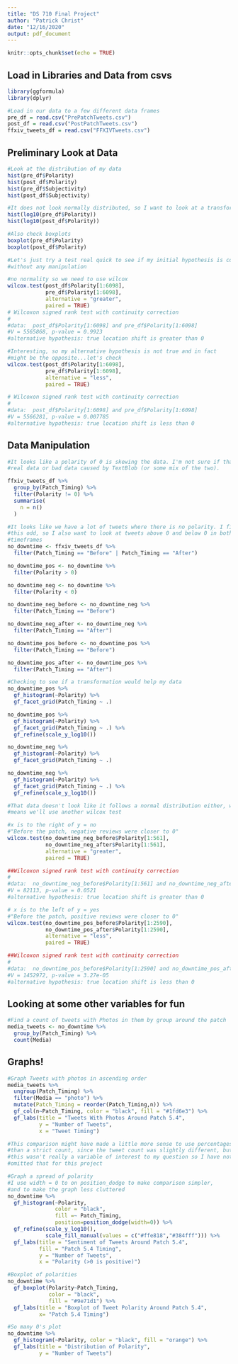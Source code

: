 ---
title: "DS 710 Final Project"
author: "Patrick Christ"
date: "12/16/2020"
output: pdf_document
---

```{r setup, include=FALSE}
knitr::opts_chunk$set(echo = TRUE)
```

## Load in Libraries and Data from csvs

```{r}
library(ggformula)
library(dplyr)
```

```{r}
#Load in our data to a few different data frames
pre_df = read.csv("PrePatchTweets.csv")
post_df = read.csv("PostPatchTweets.csv")
ffxiv_tweets_df = read.csv("FFXIVTweets.csv")
```

## Preliminary Look at Data
```{r}
#Look at the distribution of my data
hist(pre_df$Polarity)
hist(post_df$Polarity)
hist(pre_df$Subjectivity)
hist(post_df$Subjectivity)
```

```{r}
#It does not look normally distributed, so I want to look at a transformation.
hist(log10(pre_df$Polarity))
hist(log10(post_df$Polarity))
```

```{r}
#Also check boxplots
boxplot(pre_df$Polarity)
boxplot(post_df$Polarity)
```
```{r}
#Let's just try a test real quick to see if my initial hypothesis is correct
#without any manipulation

#no normality so we need to use wilcox
wilcox.test(post_df$Polarity[1:6098], 
            pre_df$Polarity[1:6098], 
            alternative = "greater", 
            paired = TRUE)
# Wilcoxon signed rank test with continuity correction
#
#data:  post_df$Polarity[1:6098] and pre_df$Polarity[1:6098]
#V = 5565868, p-value = 0.9923
#alternative hypothesis: true location shift is greater than 0
```
```{r}
#Interesting, so my alternative hypothesis is not true and in fact
#might be the opposite...let's check
wilcox.test(post_df$Polarity[1:6098], 
            pre_df$Polarity[1:6098], 
            alternative = "less", 
            paired = TRUE)

# Wilcoxon signed rank test with continuity correction
#
#data:  post_df$Polarity[1:6098] and pre_df$Polarity[1:6098]
#V = 5566281, p-value = 0.007785
#alternative hypothesis: true location shift is less than 0

```
## Data Manipulation

```{r}
#It looks like a polarity of 0 is skewing the data. I'm not sure if that is
#real data or bad data caused by TextBlob (or some mix of the two).

ffxiv_tweets_df %>%
  group_by(Patch_Timing) %>%
  filter(Polarity != 0) %>%
  summarise(
    n = n()
  )
```

```{r}
#It looks like we have a lot of tweets where there is no polarity. I find 
#this odd, so I also want to look at tweets above 0 and below 0 in both
#timeframes
no_downtime <- ffxiv_tweets_df %>%
  filter(Patch_Timing == "Before" | Patch_Timing == "After")

no_downtime_pos <- no_downtime %>%
  filter(Polarity > 0)

no_downtime_neg <- no_downtime %>%
  filter(Polarity < 0)

no_downtime_neg_before <- no_downtime_neg %>%
  filter(Patch_Timing == "Before")

no_downtime_neg_after <- no_downtime_neg %>%
  filter(Patch_Timing == "After")

no_downtime_pos_before <- no_downtime_pos %>%
  filter(Patch_Timing == "Before")

no_downtime_pos_after <- no_downtime_pos %>%
  filter(Patch_Timing == "After")
```


```{r}
#Checking to see if a transformation would help my data
no_downtime_pos %>%
  gf_histogram(~Polarity) %>%
  gf_facet_grid(Patch_Timing ~ .)

no_downtime_pos %>%
  gf_histogram(~Polarity) %>%
  gf_facet_grid(Patch_Timing ~ .) %>%
  gf_refine(scale_y_log10())

no_downtime_neg %>%
  gf_histogram(~Polarity) %>%
  gf_facet_grid(Patch_Timing ~ .)

no_downtime_neg %>%
  gf_histogram(~Polarity) %>%
  gf_facet_grid(Patch_Timing ~ .) %>%
  gf_refine(scale_y_log10())
```

```{r}
#That data doesn't look like it follows a normal distribution either, which
#means we'll use another wilcox test

#x is to the right of y = no
#"Before the patch, negative reviews were closer to 0"
wilcox.test(no_downtime_neg_before$Polarity[1:561],
            no_downtime_neg_after$Polarity[1:561],
            alternative = "greater",
            paired = TRUE)

##Wilcoxon signed rank test with continuity correction
#
#data:  no_downtime_neg_before$Polarity[1:561] and no_downtime_neg_after$Polarity[1:561]
#V = 82113, p-value = 0.0521
#alternative hypothesis: true location shift is greater than 0
```
```{r}
# x is to the left of y = yes
#"Before the patch, positive reviews were closer to 0"
wilcox.test(no_downtime_pos_before$Polarity[1:2590],
            no_downtime_pos_after$Polarity[1:2590],
            alternative = "less",
            paired = TRUE)

##Wilcoxon signed rank test with continuity correction
#
#data:  no_downtime_pos_before$Polarity[1:2590] and no_downtime_pos_after$Polarity[1:2590]
#V = 1452972, p-value = 3.27e-05
#alternative hypothesis: true location shift is less than 0
```
## Looking at some other variables for fun

```{r}
#Find a count of tweets with Photos in them by group around the patch
media_tweets <- no_downtime %>%
  group_by(Patch_Timing) %>%
  count(Media)
``` 


## Graphs!

```{r}
#Graph Tweets with photos in ascending order
media_tweets %>%
  ungroup(Patch_Timing) %>%
  filter(Media == "photo") %>%
  mutate(Patch_Timing = reorder(Patch_Timing,n)) %>%
  gf_col(n~Patch_Timing, color = "black", fill = "#1fd6e3") %>%
  gf_labs(title = "Tweets With Photos Around Patch 5.4",
          y = "Number of Tweets",
          x = "Tweet Timing")

#This comparison might have made a little more sense to use percentages rather
#than a strict count, since the tweet count was slightly different, but
#this wasn't really a variable of interest to my question so I have not 
#omitted that for this project
```
```{r}
#Graph a spread of polarity
#I use width = 0 to on position_dodge to make comparison simpler,
#and to make the graph less cluttered
no_downtime %>%
  gf_histogram(~Polarity, 
               color = "black", 
               fill =~ Patch_Timing, 
               position=position_dodge(width=0)) %>%
  gf_refine(scale_y_log10(),
            scale_fill_manual(values = c("#ffe818","#384fff"))) %>%
  gf_labs(title = "Sentiment of Tweets Around Patch 5.4",
          fill = "Patch 5.4 Timing",
          y = "Number of Tweets",
          x = "Polarity (>0 is positive)")
```
```{r}
#Boxplot of polarities
no_downtime %>%
  gf_boxplot(Polarity~Patch_Timing, 
             color = "black",
             fill = "#9e71d1") %>%
  gf_labs(title = "Boxplot of Tweet Polarity Around Patch 5.4",
          x= "Patch 5.4 Timing")
```
```{r}
#So many 0's plot
no_downtime %>%
  gf_histogram(~Polarity, color = "black", fill = "orange") %>%
  gf_labs(title = "Distribution of Polarity",
          y = "Number of Tweets")
```
















































